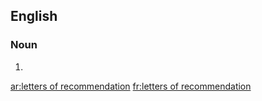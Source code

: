 ==English==

===Noun===
{{head|en|noun plural form|head=[[letter]]s [[of]] [[recommendation]]}}
# {{plural of|letter of recommendation|lang=en}}

[[ar:letters of recommendation]]
[[fr:letters of recommendation]]